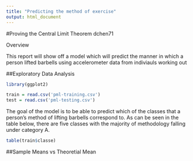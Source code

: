 ```yaml
---
title: "Predicting the method of exercise"
output: html_document
---
```


#Proving the Central Limit Theorem
dchen71

Overview

This report will show off a model which will predict the manner in which a person lifted barbells using accelerometer data from indiviauls working out

##Exploratory Data Analysis

```r
library(ggplot2)

train = read.csv('pml-training.csv')
test = read.csv('pml-testing.csv')
```


The goal of the model is to be able to predict which of the classes that a person's method of lifting barbells correspond to. As can be seen in the table below, there are five classes with the majority of methodology falling under category A.

```r
table(train$classe)

```



##Sample Means vs Theoretial Mean

```r


```


